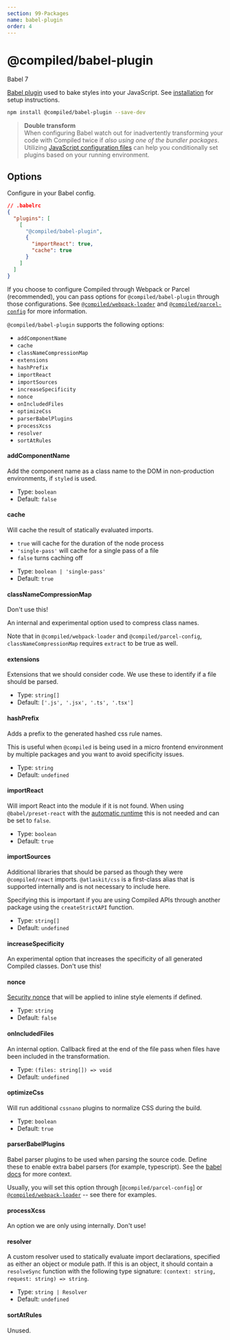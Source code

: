 ```yaml
---
section: 99-Packages
name: babel-plugin
order: 4
---
```


# @compiled/babel-plugin


<HorizontalStack gap={0.5} spacing={2}>
  <Lozenge>Babel 7</Lozenge>
</HorizontalStack>

[Babel plugin](https://babeljs.io) used to bake styles into your JavaScript.
See [installation](/installation#babel) for setup instructions.

```bash
npm install @compiled/babel-plugin --save-dev
```

> **Double transform** <br/> When configuring Babel watch out for inadvertently transforming your code with Compiled twice if _also using one of the bundler packages_.
> Utilizing [JavaScript configuration files](https://babeljs.io/docs/en/configuration#javascript-configuration-files) can help you conditionally set plugins based on your running environment.

## Options

Configure in your Babel config.

```json
// .babelrc
{
  "plugins": [
    [
      "@compiled/babel-plugin",
      {
        "importReact": true,
        "cache": true
      }
    ]
  ]
}
```

If you choose to configure Compiled through Webpack or Parcel (recommended), you can pass options for `@compiled/babel-plugin` through those configurations. See [`@compiled/webpack-loader`](/pkg-webpack-loader) and [`@compiled/parcel-config`](/pkg-parcel-config) for more information.

`@compiled/babel-plugin` supports the following options:

- `addComponentName`
- `cache`
- `classNameCompressionMap`
- `extensions`
- `hashPrefix`
- `importReact`
- `importSources`
- `increaseSpecificity`
- `nonce`
- `onIncludedFiles`
- `optimizeCss`
- `parserBabelPlugins`
- `processXcss`
- `resolver`
- `sortAtRules`

#### addComponentName

Add the component name as a class name to the DOM in non-production environments, if `styled` is used.

- Type: `boolean`
- Default: `false`

#### cache

Will cache the result of statically evaluated imports.

- `true` will cache for the duration of the node process
- `'single-pass'` will cache for a single pass of a file
- `false` turns caching off

* Type: `boolean | 'single-pass'`
* Default: `true`

#### classNameCompressionMap

Don't use this!

An internal and experimental option used to compress class names.

Note that in `@compiled/webpack-loader` and `@compiled/parcel-config`, `classNameCompressionMap` requires `extract` to be true as well.

#### extensions

Extensions that we should consider code. We use these to identify if a file should be parsed.

- Type: `string[]`
- Default: `['.js', '.jsx', '.ts', '.tsx']`

#### hashPrefix

Adds a prefix to the generated hashed css rule names.

This is useful when `@compiled` is being used in a micro frontend environment by multiple packages and you want to avoid specificity issues.

- Type: `string`
- Default: `undefined`

#### importReact

Will import React into the module if it is not found.
When using `@babel/preset-react` with the [automatic runtime](https://babeljs.io/docs/en/babel-preset-react#react-automatic-runtime) this is not needed and can be set to `false`.

- Type: `boolean`
- Default: `true`

#### importSources

Additional libraries that should be parsed as though they were `@compiled/react` imports. `@atlaskit/css` is a first-class alias that is supported internally and is not necessary to include here.

Specifying this is important if you are using Compiled APIs through another package using the `createStrictAPI` function.

- Type: `string[]`
- Default: `undefined`

#### increaseSpecificity

An experimental option that increases the specificity of all generated Compiled classes. Don't use this!

#### nonce

[Security nonce](https://developer.mozilla.org/en-US/docs/Web/HTML/Global_attributes/nonce) that will be applied to inline style elements if defined.

- Type: `string`
- Default: `false`

#### onIncludedFiles

An internal option. Callback fired at the end of the file pass when files have been included in the transformation.

- Type: `(files: string[]) => void`
- Default: `undefined`

#### optimizeCss

Will run additional `cssnano` plugins to normalize CSS during the build.

- Type: `boolean`
- Default: `true`

#### parserBabelPlugins

Babel parser plugins to be used when parsing the source code. Define these to enable extra babel parsers (for example, typescript).
See the [babel docs](https://babeljs.io/docs/en/plugins/#syntax-plugins) for more context.

Usually, you will set this option through [`@compiled/parcel-config`] or [`@compiled/webpack-loader`](/webpack-loader) -- see there for examples.

#### processXcss

An option we are only using internally. Don't use!

#### resolver

A custom resolver used to statically evaluate import declarations, specified as either an object or module path. If this is an object, it should contain a `resolveSync` function with the following type signature: `(context: string, request: string) => string`.

- Type: `string | Resolver`
- Default: `undefined`

#### sortAtRules

Unused.
